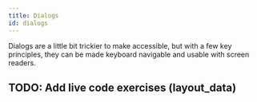 ```yaml
---
title: Dialogs
id: dialogs
---
```


Dialogs are a little bit trickier to make accessible, but with a few key
principles, they can be made keyboard navigable and usable with screen readers.

## TODO: Add live code exercises (layout_data)
